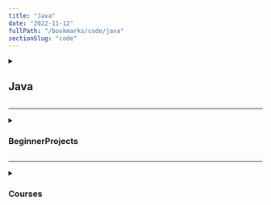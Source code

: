 ```yaml
---
title: "Java"
date: "2022-11-12"
fullPath: "/bookmarks/code/java"
sectionSlug: "code"
---
```


<details>
<summary>

## Java

</summary>

<p>

- [Initializing Fields (The Java™ Tutorials > Learning the Java Language > Classes and Objects)](https://docs.oracle.com/javase/tutorial/java/javaOO/initial.html)

</p>
</details>

---

<details>
<summary>

### BeginnerProjects

</summary>

<p>

- [DanH957/ATM-Machine: ATM machine written in Java, with interface.](https://github.com/DanH957/ATM-Machine)
- [awaismirza/Java-Game-Brick-Breaker: BrickBreaker Game Developed in Java using swing](https://github.com/awaismirza/Java-Game-Brick-Breaker)
- [Java Back-End Web App Tutorial Part 1: Building a Minimal App in Seven Steps - CodeProject](https://www.codeproject.com/Articles/1057613/Java-Back-End-Web-App-Tutorial-Part-Building-a-Min)
- [The Backend With Java and Spring Boot - Tutorial: Full Stack Web App - milanwittpohl.com](https://milanwittpohl.com/projects/tutorials/Full-Stack-Web-App/the-backend-with-java-and-spring)

</p>
</details>

---

<details>
<summary>

### Courses

</summary>

<p>

- [Java Programming Foundation - Self Paced](https://practice.geeksforgeeks.org/courses/Java-Foundation?vC=1)

</p>
</details>
